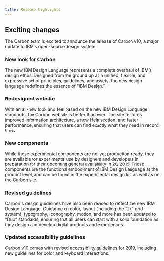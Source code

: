 ```yaml
---
title: Release highlights
---
```


## Exciting changes

The Carbon team is excited to announce the release of Carbon v10, a major update to IBM's open-source design system.

### New look for Carbon

The new IBM Design Language represents a complete overhaul of IBM’s design ethos. Designed from the ground up as a unified, flexible, and expressive set of principles, guidelines, and assets, the new design language redefines the essence of “IBM Design.”

### Redesigned website

With an all-new look and feel based on the new IBM Design Language standards, the Carbon website is better than ever. The site features improved information architecture, a new Help section, and faster performance, ensuring that users can find exactly what they need in record time.

### New components

While these experimental components are not yet production-ready, they are available for experimental use by designers and developers in preparation for their upcoming general availability in 2Q 2019. These components are the functional embodiment of IBM Design Language at the product level, and can be found in the experimental design kit, as well as on the Carbon site.

### Revised guidelines

Carbon's design guidelines have also been revised to reflect the new IBM Design Language. Guidance on color, layout (including the “2x” grid system), typography, iconography, motion, and more has been updated to “Duo” standards, ensuring that all users can start with a solid foundation as they design and develop digital products and experiences.

### Updated accessibility guidelines

Carbon v10 comes with revised accessibility guidelines for 2019, including new guidelines for color and keyboard interactions.
